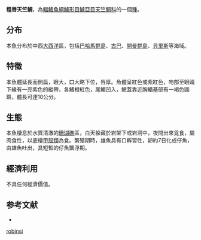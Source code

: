 {{Speciesbox
| name = 粗唇天竺鯛
| status = NE
| genus = Apogon
| species = robinsi
| authority = [[Böhlke_&_Randall|Böhlke & Randall]], 1968
| synonyms = 
}}
'''粗唇天竺鯛'''，為[[輻鰭魚綱|輻鰭魚綱]][[鱸形目|鱸形目]][[鱸亞目|鱸亞目]][[天竺鯛科|天竺鯛科]]的一個[[種|種]]。

==分布==
本魚分布於中西[[大西洋|大西洋]]區，包括[[巴哈馬群島|巴哈馬群島]]、[[古巴|古巴]]、[[開曼群島|開曼群島]]、[[貝里斯|貝里斯]]等海域。

==特徵==
本魚體延長而側扁，眼大，口大略下位，唇厚。魚體呈紅色或紫紅色，吻部至眼睛下緣有一亮紫色的縱帶，各鰭橙紅色，尾鰭凹入，鰓蓋靠近胸鰭基部有一褐色圓斑，體長可達10公分。

==生態==
本魚棲息於水質清澈的[[珊瑚礁|珊瑚礁]]區，白天躲藏於岩架下或岩洞中，夜間出來覓食，屬肉食性，以底棲[[甲殼類|甲殼類]]為食。繁殖期時，雄魚具有口孵習性，卵約7日化成仔魚，由雄魚吐出，具短暫的仔魚飄浮期。

==經濟利用==
不具任何經濟價值。

==参考文献==
*{{FishBase_species|genus=Apogon|species=robinsi|year=2011|month=12}}
{{Taxonbar|from=Q1080975}}

[[Category:天竺鯛屬|robinsi]]